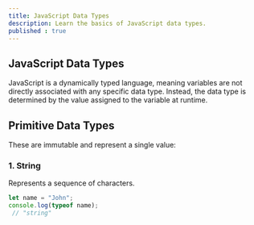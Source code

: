 ```yaml
---
title: JavaScript Data Types
description: Learn the basics of JavaScript data types.
published : true
---
```


## JavaScript Data Types

JavaScript is a dynamically typed language, meaning variables are not directly associated with any specific data type. Instead, the data type is determined by the value assigned to the variable at runtime.

## Primitive Data Types

These are immutable and represent a single value:

### 1. String
Represents a sequence of characters.

```js
let name = "John";
console.log(typeof name);
 // "string"
